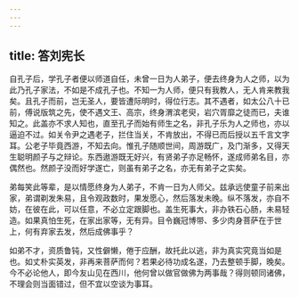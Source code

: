 ```yaml
---
---
---
```

title: 答刘宪长
---

自孔子后，学孔子者便以师道自任，未曾一日为人弟子，便去终身为人之师，以为此乃孔子家法，不如是不成孔子也。不知一为人师，便只有我教人，无人肯来教我矣。且孔子而前，岂无圣人，要皆遭际明时，得位行志。其不遇者，如太公八十已前，傅说版筑之先，使不遇文王、高宗，终身渭滨老臾，岩穴胥靡之徒而已，夫谁知之。此盖亦不求人知也，直至孔子而始有师生之名，非孔子乐为人之师也，亦以逼迫不过。如关令尹之遇老子，拦住当关，不肯放出，不得已而后授以五千言文字耳。公老子毕竟西游，不知去向。惟孔子随顺世间，周游既广，及门渐多，又得天生聪明颜子与之辩论。东西遨游既无好兴，有贤弟子亦足畅怀，遂成师弟名目，亦偶然也。然颜子没而好学遂亡，则虽有弟子之名，亦无有弟子之实矣。

弟每笑此等辈，是以情愿终身为人弟子，不肯一日为人师父。兹承远使童子前来出家，弟谓剃发朱易，且令观政数时，果发愿心，然后落发未晚。纵不落发，亦自不妨，在彼在此，可以任意，不必立定跟脚也。盖生死事大，非办铁石心肠，未易轻造。如果真怕生死，在家出家等，无有异。目令巍冠博带、多少肉身菩萨在于世上，何有弃家去发，然后成佛事乎？

如弟不才，资质鲁钝，又性僻懒，倦于应酬，故托此以逃，非为真实究竟当如是也。如丈朴实英发，非再来菩萨而何？若果必待功成名遂，乃去整顿手脚，晚矣。今不必论他人，即今友山见在西川，他何曾以做官做佛为两事哉？得则顿同诸佛，不理会则当面错过，但不宜以空谈为事耳。